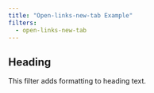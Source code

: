 ```yaml
---
title: "Open-links-new-tab Example"
filters:
  - open-links-new-tab
---
```


## Heading

This filter adds formatting to heading text.


